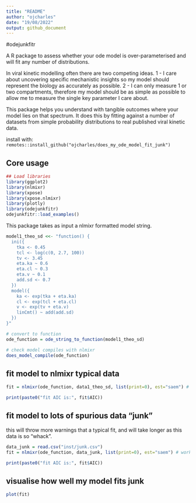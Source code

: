 ---
title: "README"
author: "ojcharles"
date: "19/08/2022"
output: github_document
---

#odejunkfitr

A R package to assess whether your ode model is over-parameterised and will fit any number of distributions. 

In viral kinetic modelling often there are two competing ideas. 1 - I care about uncovering specific mechanistic insights so  my model should represent the biology as accurately as possible. 2 - I can only measure 1 or two compartments, therefore my model should be as simple as possible to allow me to measure the single key parameter I care about.

This package helps you understand with tangible outcomes where your model lies on that spectrum. It does this by fitting against a number of datasets from simple probability distributions to real published viral kinetic data.

install with:
`remotes::install_github("ojcharles/does_my_ode_model_fit_junk")`




## Core usage



```{r setup, echo = F}
## Load libraries
library(ggplot2)
library(nlmixr)
library(xpose)
library(xpose.nlmixr)
library(plotly)
library(odejunkfitr)
odejunkfitr::load_examples()

```


This package takes as input a nlmixr formatted model string.

```{r load_mod, echo=FALSE}
model1_theo_sd <<- "function() {
  ini({
    tka <- 0.45
    tcl <- log(c(0, 2.7, 100))
    tv <- 3.45
    eta.ka ~ 0.6
    eta.cl ~ 0.3
    eta.v ~ 0.1
    add.sd <- 0.7
  })
  model({
    ka <- exp(tka + eta.ka)
    cl <- exp(tcl + eta.cl)
    v <- exp(tv + eta.v)
    linCmt() ~ add(add.sd)
  })
}"

# convert to function
ode_function = ode_string_to_function(model1_theo_sd)

# check model compiles with nlmixr
does_model_compile(ode_function)
```


## fit model to nlmixr typical data



```{r}
fit = nlmixr(ode_function, data1_theo_sd, list(print=0), est="saem") # works

print(paste0("fit AIC is:", fit$AIC))
```


## fit model to lots of spurious data "junk"

this will throw more warnings that a typical fit, and will take longer as this data is so "whack".


```{r}
data_junk = read.csv("inst/junk.csv")
fit = nlmixr(ode_function, data_junk, list(print=0), est="saem") # works

print(paste0("fit AIC is:", fit$AIC))
```

## visualise how well my model fits junk

```{r}
plot(fit)

```


